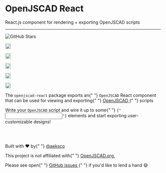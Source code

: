 
<Meta title="Docs/Intro" />

<div className="text-center">
  <h1 className="text-center">OpenJSCAD React</h1>
<div className="text-center">
  React.js component for rendering + exporting OpenJSCAD scripts
</div>


<div className="py-3">
    <hr />
</div>

<div className="text-center flex justify-center">
  <img className="my-0 mx-1" src="https://img.shields.io/github/stars/aeksco/openjscad-react.svg?style=social&amp;label=Star" alt="GitHub Stars" />


<img
    src="https://img.shields.io/apm/l/atomic-design-ui.svg"
    alt="MIT License"
    height="18"
    className="my-0 mx-1"
/>

<a href="https://badge.fury.io/js/openjscad-react">
    <img
        src="https://badge.fury.io/js/openjscad-react.svg"
        alt="npm version"
        className="my-0 mx-1"
        height="18"
    />
</a>

<img
    alt="GitHub issues"
    src="https://img.shields.io/github/issues/aeksco/openjscad-react"
    height="18"
    className="my-0 mx-1"
/>

<img
    className="my-0 mx-1"
    src="http://hits.dwyl.com/aeksco/openjscad-react.svg"
    alt="Hit Count"
    height="18"
/>

  <a href="https://github.com/aeksco/openjscad-react" target="_blank">
    <img
      className="my-0 mx-1"
      height="18"
      src="https://img.shields.io/badge/PRs-welcome-brightgreen.svg?style=flat"
      alt="Pull Requests Welcome"
    />
  </a>
</div>
</div>


<p className="text-center">
    <span className="text-gray-800">
        The <code>openjscad-react</code> package exports an{" "}
        <code>OpenJSCAD</code> React component that can be used for viewing and
        exporting{" "}
        <a href="https://openjscad.org" target="_blank">
            OpenJSCAD
        </a>{" "}
        scripts
    </span>
</p>

<p className="text-center">
    <span className="text-gray-800">
        Write your <code>OpenJSCAD</code> script and wire it up to some{" "}
        <code>{"<input />"}</code> elements and start exporting
        user-customizable designs!
    </span>
</p>

<br />
<div className="grid grid-cols-1 w-full">
    <Story id="demos-simple--name-plate" />
</div>
<br />

<p className="text-center">
    <span className="text-gray-600 block">
        Built with <span className="text-red-600">&#9829;</span> by{" "}
        <a href="https://twitter.com/aeksco" target="_blank">
            @aeksco
        </a>
    </span>
</p>

<p className="text-center">
    <span className="text-gray-600 block">
        This project is not affiliated with{" "}
        <a href="https://openjscad.org" target="_blank">
            OpenJSCAD.org.
        </a>
    </span>
</p>

<p className="text-center">
    <span className="text-gray-600 block">
        Please see open{" "}
        <a
            href="https://github.com/aeksco/openjscad-react/issues"
            target="_blank"
        >
            GitHub issues
        </a>{" "}
        if you'd like to lend a hand &#128516;
    </span>
</p>
